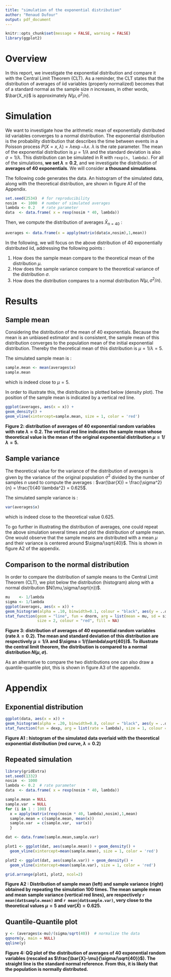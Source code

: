 ```yaml
---
title: "simulation of the exponential distribution"
author: "Renaud Dufour"
output: pdf_document
---
```


```r
knitr::opts_chunk$set(message = FALSE, warning = FALSE)
library(ggplot2)
```

# Overview

In this report, we investigate the exponential distribution and compare it with
the Central Limit Theorem (CLT). As a reminder, the CLT states that the distribution of averages of iid variables
(properly normalized) becomes that of a standard normal as the sample size $n$ increases,
in other words, $\bar{X_n}$ is approximately $N(\mu,\sigma^2/n)$.

# Simulation

We want to investigate how the arithmetic mean of exponentially distributed
iid variables converges to a normal distribution.
The exponential distribution is the probability distribution that describes the
time between events in a Poisson process $P(X=x, \lambda) = \lambda \exp{-\lambda x}$.
$\lambda$ is the rate parameter. The mean of the exponential distribution is
$\mu = 1/\lambda$ and the standard deviation is also $\sigma = 1/\lambda$.
This distribution can be simulated in R with ```rexp(n, lambda)```.
For all of the simulations, **we set $\lambda = 0.2$**, and we investigate the
distribution of **averages of 40 exponentials**.
We will consider **a thousand simulations**.  

The following code generates the data. An histogram of the simulated data, along with
the theoretical distribution, are shown in figure A1 of the Appendix.

```r
set.seed(2534)  # for reproducibility
nosim  <- 1000  # number of simulated averages
lambda <- 0.2   # rate parameter
data  <- data.frame( x = rexp(nosim * 40, lambda))
```

Then, we compute the distribution of averages $\bar{X}_{n=40}$ :

```r
averages <- data.frame(x = apply(matrix(data$x,nosim),1,mean))
```

In the following, we will focus on the above distribution of 40 exponentially distributed iid, 
addressing the following points :

1. How does the sample mean compare to the theoretical mean of the distribution $\mu$.
2. How does the sample variance compare to the theoretical variance of the distribution $\sigma$.
3. How does the distribution compares to a normal distribution $N(\mu,\sigma^2/n)$.

# Results

## Sample mean

Considering the distribution of the mean of 40 exponentials. Because the mean is
an unbiased estimator and is consistent, the sample mean of this distribution converges
to the population mean of the initial exponential distribution.
Thereby the theoretical mean of this distribution is $\mu = 1/\lambda = 5$.  

The simulated sample mean is :
```r
sample.mean <- mean(averages$x)
sample.mean
```
which is indeed close to $\mu = 5$.

In order to illustrate this, the distribution is plotted below (density plot). 
The position of the sample mean is indicated by a vertical red line.

```r
ggplot(averages, aes(x = x)) + 
geom_density() +
geom_vline(xintercept=sample.mean, size = 1, color = 'red') 
```

**Figure 2: distribution of averages of 40 exponential random variables with rate 
$\lambda = 0.2$. The vertical red line indicates the sample mean whose theoretical
value is the mean of the original exponential distribution $\mu = 1/\lambda = 5$.**

## Sample variance

The theoretical value for the variance of the distribution of averages is given by the variance
of the original population $\sigma^2$ divided by the number of samples $n$ used to compute the averages :
$var(\bar{X}) = \frac{\sigma^2}{n} = \frac{1}{40 \lambda^2} = 0.625$.

The simulated sample variance is :
```r
var(averages$x)
```
which is indeed close to the theoretical value $0.625$.

To go further in illustrating the distribution of averages, one could repeat 
the above simulation several times and plot the distribution of sample mean.
One would observe that the sample means are distributed with a mean $\mu$ and
their variance is centered around $\sigma/\sqrt{40}$.
This is shown in figure A2 of the appendix.

## Comparison to the normal distribution

In order to compare the distribution of sample means to the Central Limit Theorem (CLT),
we plot below the distribution (histogram) along with a normal distribution $N(\mu,\sigma/\sqrt{n})$.

```r
mu    <- 1/lambda
sigma <- 1/lambda
ggplot(averages, aes(x = x)) + 
geom_histogram(alpha = .10, binwidth=0.1, colour = "black", aes(y = ..density..)) +
stat_function(geom = "line", fun = dnorm, arg = list(mean = mu, sd = sigma/sqrt(40)),
              size = 2, colour = "red", fill = NA)
```

**Figure 3: distribution of averages of 40 exponential random variables (rate 
$\lambda = 0.2$). The mean and standard deviation of this distribution are respectively
$\mu = 1/\lambda$ and $\sigma = 1/(\lambda\sqrt{40})$. To illustrate the central limit theorem, the distribution is compared
 to a normal distribution $N(\mu,\sigma)$.**

As an alternative to compare the two distributions one can also draw a quantile-quantile plot,
 this is shown in figure A3 of the appendix.

\pagebreak

# Appendix

## Exponential distribution

```r
ggplot(data, aes(x = x)) + 
geom_histogram(alpha = .20, binwidth=0.8, colour = "black", aes(y = ..density..)) +
stat_function(fun = dexp, arg = list(rate = lambda), size = 1, colour = "red")
```

**Figure A1 : histogram of the simulated data overlaid with the theoretical 
exponential distribution (red curve, $\lambda = 0.2$)**

## Repeated simulation

```r
library(gridExtra)
set.seed(1332)
nosim  <- 1000
lambda <- 0.2  # rate parameter
data  <- data.frame( x = rexp(nosim * 40, lambda))

sample.mean = NULL
sample.var  = NULL
for (i in 1 : 100) {
  x = apply(matrix(rexp(nosim * 40, lambda),nosim),1,mean)
  sample.mean = c(sample.mean, mean(x))
  sample.var  = c(sample.var,  var(x))
  }

dat <- data.frame(sample.mean,sample.var)

plot1 <- ggplot(dat, aes(sample.mean)) + geom_density() +
  geom_vline(xintercept=mean(sample.mean), size = 1, color = 'red') 

plot2 <- ggplot(dat, aes(sample.var)) + geom_density() +
  geom_vline(xintercept=mean(sample.var), size = 1, color = 'red')

grid.arrange(plot1, plot2, ncol=2)
```

**Figure A2 : Distribution of sample mean (left) and sample variance (right) obtained 
by repeating the simulation 100 times. The mean sample mean and mean sample variance (vertical red lines),
are respectively ```r mean(dat$sample.mean)``` and ```r mean(dat$sample.var)```, very close to the
theoretical values $\mu = 5$ and $var(\bar{X}) = 0.625$.**

## Quantile-Quantile plot

```r
y <- (averages$x-mu)/(sigma/sqrt(40))  # normalize the data
qqnorm(y, main = NULL)
qqline(y)
```

**Figure 4: QQ plot of the distribution of averages of 40 exponential random variables
(rescaled as $\frac{\bar{X}-\mu}{\sigma/\sqrt{40}}$). The straight line is the standard normal reference. 
From this, it is likely that the population is normally distributed.**

